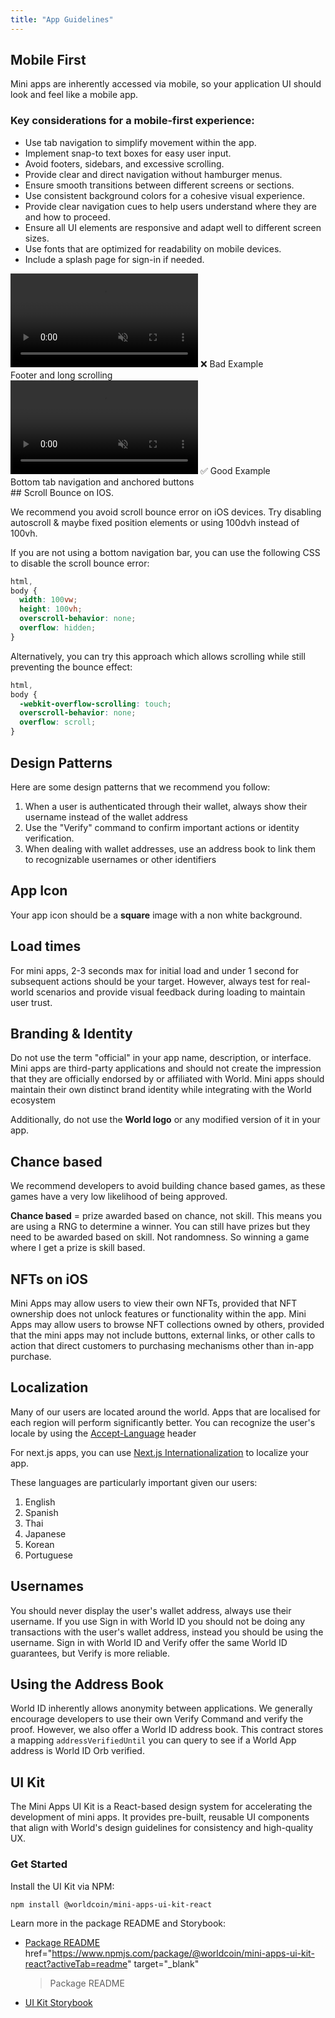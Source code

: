 ```yaml
---
title: "App Guidelines"
---
```


## Mobile First

Mini apps are inherently accessed via mobile, so your application UI should look and feel like a mobile app.

### Key considerations for a mobile-first experience:

- Use tab navigation to simplify movement within the app.
- Implement snap-to text boxes for easy user input.
- Avoid footers, sidebars, and excessive scrolling.
- Provide clear and direct navigation without hamburger menus.
- Ensure smooth transitions between different screens or sections.
- Use consistent background colors for a cohesive visual experience.
- Provide clear navigation cues to help users understand where they are and how to proceed.
- Ensure all UI elements are responsive and adapt well to different screen sizes.
- Use fonts that are optimized for readability on mobile devices.
- Include a splash page for sign-in if needed.

<div className="grid grid-cols-2">
  <div className="grid justify-items-center text-center">
    <video className="m-auto" width="300" autoPlay muted loop playsInline>
      <source
        src="/images/docs/mini-apps/guidelines/bad-compressed.mp4"
        type="video/mp4"
      />
      Your browser does not support the video tag.
    </video>
    ❌ Bad Example <br /> Footer and long scrolling
  </div>
  <div className="grid justify-items-center text-center">
    <video className="m-auto" width="300" autoPlay muted loop playsInline>
      <source
        src="/images/docs/mini-apps/guidelines/good-compressed.mp4"
        type="video/mp4"
      />
      Your browser does not support the video tag.
    </video>
    ✅ Good Example <br /> Bottom tab navigation and anchored buttons
  </div>
</div>
## Scroll Bounce on IOS.

We recommend you avoid scroll bounce error on iOS devices. Try disabling autoscroll & maybe fixed position elements or using 100dvh instead of 100vh.

If you are not using a bottom navigation bar, you can use the following CSS to disable the scroll bounce error:

```css
html,
body {
  width: 100vw;
  height: 100vh;
  overscroll-behavior: none;
  overflow: hidden;
}
```

Alternatively, you can try this approach which allows scrolling while still preventing the bounce effect:

```css
html,
body {
  -webkit-overflow-scrolling: touch;
  overscroll-behavior: none;
  overflow: scroll;
}
```

## Design Patterns

Here are some design patterns that we recommend you follow:

1. When a user is authenticated through their wallet, always show their username instead of the wallet address
2. Use the "Verify" command to confirm important actions or identity verification.
3. When dealing with wallet addresses, use an address book to link them to recognizable usernames or other identifiers

## App Icon

Your app icon should be a **square** image with a non white background.

## Load times

For mini apps, 2-3 seconds max for initial load and under 1 second for subsequent actions should be your target.
However, always test for real-world scenarios and provide visual feedback during loading to maintain user trust.

## Branding & Identity

Do not use the term "official" in your app name, description, or interface. Mini apps are third-party applications and should not create the impression that they are officially endorsed by or affiliated with World.
Mini apps should maintain their own distinct brand identity while integrating with the World ecosystem

Additionally, do not use the **World logo** or any modified version of it in your app.

## Chance based

We recommend developers to avoid building chance based games, as these games have a very low likelihood of being approved.

**Chance based** = prize awarded based on chance, not skill. This means you are using a RNG to determine a winner.
You can still have prizes but they need to be awarded based on skill. Not randomness. So winning a game where I get a prize is skill based.

## NFTs on iOS

Mini Apps may allow users to view their own NFTs, provided that NFT ownership does not unlock features or functionality within the app.
Mini Apps may allow users to browse NFT collections owned by others, provided that the mini apps may not include buttons, external links, or other calls to action that direct customers to purchasing mechanisms other than in-app purchase.

## Localization

Many of our users are located around the world. Apps that are localised for each region will perform significantly better.
You can recognize the user's locale by using the [Accept-Language](https://developer.mozilla.org/en-US/docs/Web/HTTP/Headers/Accept-Language) header

For next.js apps, you can use [Next.js Internationalization](https://nextjs.org/docs/app/building-your-application/routing/internationalization) to localize your app.

These languages are particularly important given our users:

1. English
2. Spanish
3. Thai
4. Japanese
5. Korean
6. Portuguese

## Usernames

You should never display the user's wallet address, always use their username.
If you use Sign in with World ID you should not be doing any transactions with the user's wallet address, instead you should be using the username.
Sign in with World ID and Verify offer the same World ID guarantees, but Verify is more reliable.

## Using the Address Book

World ID inherently allows anonymity between applications. We generally encourage
developers to use their own Verify Command and verify the proof. However, we also offer a World ID
address book. This contract stores a mapping `addressVerifiedUntil` you can query to see if a World App
address is World ID Orb verified.

## UI Kit

The Mini Apps UI Kit is a React-based design system for accelerating the development of mini apps. It provides pre-built, reusable UI components that align with World's design guidelines for consistency and high-quality UX.

### Get Started

Install the UI Kit via NPM:

```bash
npm install @worldcoin/mini-apps-ui-kit-react
```

Learn more in the package README and Storybook:

- [Package README](https://www.npmjs.com/package/@worldcoin/mini-apps-ui-kit-react?activeTab=readme)
  href="https://www.npmjs.com/package/@worldcoin/mini-apps-ui-kit-react?activeTab=readme"
  target="\_blank"
  > Package README
- [UI Kit Storybook](https://mini-apps-ui-kit.world.org)
